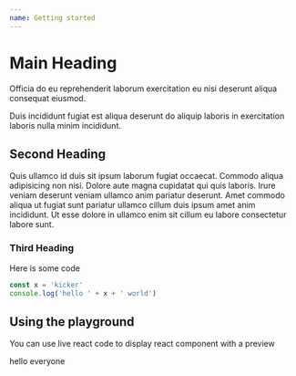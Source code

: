 ```yaml
---
name: Getting started
---
```



# Main Heading

Officia do eu reprehenderit laborum exercitation eu nisi deserunt aliqua consequat eiusmod.

Duis incididunt fugiat est aliqua deserunt do aliquip laboris in exercitation laboris nulla minim
incididunt.

## Second Heading

Quis ullamco id duis sit ipsum laborum fugiat occaecat. Commodo aliqua adipisicing non nisi. Dolore
aute magna cupidatat qui quis laboris. Irure veniam deserunt veniam ullamco anim pariatur deserunt.
Amet commodo aliqua ut fugiat sunt pariatur ullamco cillum duis ipsum amet anim incididunt. Ut esse
dolore in ullamco enim sit cillum eu labore consectetur labore sunt.

### Third Heading

Here is some code

```js
const x = 'kicker'
console.log('hello ' + x + ' world')
```

## Using the playground

You can use live react code to display react component with a preview

<Playground>
  <div style={{ width: 100, height: 100, background: 'lightblue' }}>hello everyone</div>
</Playground>
